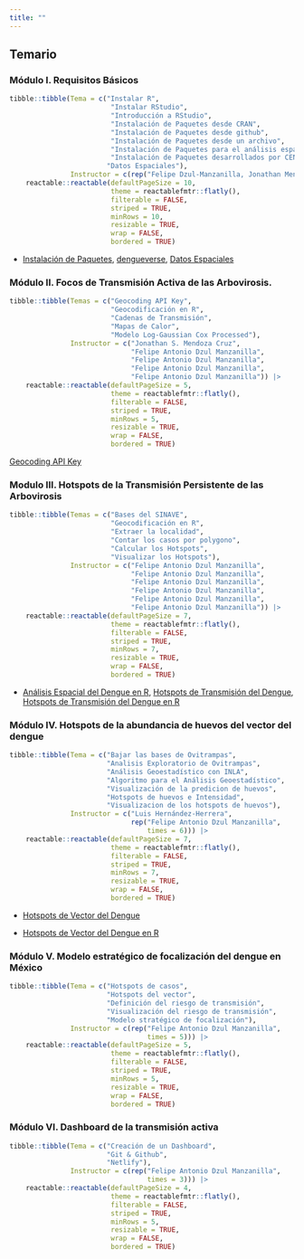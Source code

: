 ```yaml
---
title: ""
---
```


## Temario

### Módulo I. Requisitos Básicos

```r
tibble::tibble(Tema = c("Instalar R",
                         "Instalar RStudio",
                         "Introducción a RStudio",
                         "Instalación de Paquetes desde CRAN",
                         "Instalación de Paquetes desde github",
                         "Instalación de Paquetes desde un archivo",
                         "Instalación de Paquetes para el análisis espacial",
                         "Instalación de Paquetes desarrollados por CENAPRECE-InDRE",
                        "Datos Espaciales"),
               Instructor = c(rep("Felipe Dzul-Manzanilla, Jonathan Mendoza-Cruz & Arath Martínez-Flores", times = 9))) |>
    reactable::reactable(defaultPageSize = 10,
                         theme = reactablefmtr::flatly(),
                         filterable = FALSE,
                         striped = TRUE,
                         minRows = 10,
                         resizable = TRUE, 
                         wrap = FALSE, 
                         bordered = TRUE)

```

-   [Instalación de Paquetes](https://calm-hummingbird-41cb33.netlify.app/talks/pkg_installation/#/), [dengueverse](https://calm-hummingbird-41cb33.netlify.app/talks/dengueverse/#/dengueverse), [Datos Espaciales](https://calm-hummingbird-41cb33.netlify.app/talks/spatial_data/#/)


### Módulo II. Focos de Transmisión Activa de las Arbovirosis.

```r
tibble::tibble(Temas = c("Geocoding API Key",
                         "Geocodificación en R",
                         "Cadenas de Transmisión",
                         "Mapas de Calor",
                         "Modelo Log-Gaussian Cox Processed"),
               Instructor = c("Jonathan S. Mendoza Cruz",
                              "Felipe Antonio Dzul Manzanilla",
                              "Felipe Antonio Dzul Manzanilla",
                              "Felipe Antonio Dzul Manzanilla",
                              "Felipe Antonio Dzul Manzanilla")) |>
    reactable::reactable(defaultPageSize = 5,
                         theme = reactablefmtr::flatly(),
                         filterable = FALSE,
                         striped = TRUE,
                         minRows = 5,
                         resizable = TRUE, 
                         wrap = FALSE, 
                         bordered = TRUE)
```

[Geocoding API Key](https://fancy-arithmetic-194be1.netlify.app/talks/api_key_google/#/title-slide)

### Modulo III. Hotspots de la Transmisión Persistente de las Arbovirosis

```r
tibble::tibble(Temas = c("Bases del SINAVE",
                         "Geocodificación en R",
                         "Extraer la localidad",
                         "Contar los casos por polygono",
                         "Calcular los Hotspots",
                         "Visualizar los Hotspots"),
               Instructor = c("Felipe Antonio Dzul Manzanilla",
                              "Felipe Antonio Dzul Manzanilla",
                              "Felipe Antonio Dzul Manzanilla",
                              "Felipe Antonio Dzul Manzanilla",
                              "Felipe Antonio Dzul Manzanilla",
                              "Felipe Antonio Dzul Manzanilla")) |>
    reactable::reactable(defaultPageSize = 7,
                         theme = reactablefmtr::flatly(),
                         filterable = FALSE,
                         striped = TRUE,
                         minRows = 7,
                         resizable = TRUE, 
                         wrap = FALSE, 
                         bordered = TRUE)

```

-   [Análisis Espacial del Dengue en R](https://animated-longma-729cee.netlify.app/talks/spatial_analysis_dengue/#1), [Hotspots de Transmisión del Dengue](https://animated-longma-729cee.netlify.app/talks/hotspots_cases/#1), [Hotspots de Transmisión del Dengue en R](https://animated-longma-729cee.netlify.app/talks/hotspots_cases_r/#1)


### Módulo IV. Hotspots de la abundancia  de huevos del vector del dengue

```r
tibble::tibble(Tema = c("Bajar las bases de Ovitrampas",
                        "Analisis Exploratorio de Ovitrampas",
                        "Análisis Geoestadístico con INLA",
                        "Algoritmo para el Análisis Geoestadístico",
                        "Visualización de la predicion de huevos",
                        "Hotspots de huevos e Intensidad",
                        "Visualizacion de los hotspots de huevos"),
               Instructor = c("Luis Hernández-Herrera",
                              rep("Felipe Antonio Dzul Manzanilla", 
                                  times = 6))) |>
    reactable::reactable(defaultPageSize = 7,
                         theme = reactablefmtr::flatly(),
                         filterable = FALSE,
                         striped = TRUE,
                         minRows = 7,
                         resizable = TRUE, 
                         wrap = FALSE, 
                         bordered = TRUE)

```

-   [Hotspots de Vector del Dengue](https://animated-longma-729cee.netlify.app/talks/hotspots_eggs/#1)

-   [Hotspots de Vector del Dengue en R](https://animated-longma-729cee.netlify.app/talks/hotspots_eggs_r/#1)


### Módulo V. Modelo estratégico de focalización del dengue en México

```r
tibble::tibble(Tema = c("Hotspots de casos",
                        "Hotspots del vector",
                        "Definición del riesgo de transmisión",
                        "Visualización del riesgo de transmisión",
                        "Modelo stratégico de focalización"),
               Instructor = c(rep("Felipe Antonio Dzul Manzanilla", 
                                  times = 5))) |>
    reactable::reactable(defaultPageSize = 5,
                         theme = reactablefmtr::flatly(),
                         filterable = FALSE,
                         striped = TRUE,
                         minRows = 5,
                         resizable = TRUE, 
                         wrap = FALSE, 
                         bordered = TRUE)

```


### Módulo VI. Dashboard de la transmisión activa

```r
tibble::tibble(Tema = c("Creación de un Dashboard",
                        "Git & Github",
                        "Netlify"),
               Instructor = c(rep("Felipe Antonio Dzul Manzanilla", 
                                  times = 3))) |>
    reactable::reactable(defaultPageSize = 4,
                         theme = reactablefmtr::flatly(),
                         filterable = FALSE,
                         striped = TRUE,
                         minRows = 5,
                         resizable = TRUE, 
                         wrap = FALSE, 
                         bordered = TRUE)

```


